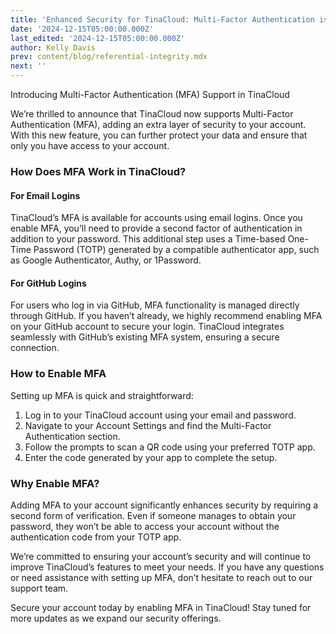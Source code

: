 ```yaml
---
title: 'Enhanced Security for TinaCloud: Multi-Factor Authentication is Here'
date: '2024-12-15T05:00:00.000Z'
last_edited: '2024-12-15T05:00:00.000Z'
author: Kelly Davis
prev: content/blog/referential-integrity.mdx
next: ''
---
```


Introducing Multi-Factor Authentication (MFA) Support in TinaCloud

We’re thrilled to announce that TinaCloud now supports Multi-Factor Authentication (MFA), adding an extra layer of security to your account. With this new feature, you can further protect your data and ensure that only you have access to your account.

### How Does MFA Work in TinaCloud?

#### For Email Logins

TinaCloud’s MFA is available for accounts using email logins. Once you enable MFA, you’ll need to provide a second factor of authentication in addition to your password. This additional step uses a Time-based One-Time Password (TOTP) generated by a compatible authenticator app, such as Google Authenticator, Authy, or 1Password.

#### For GitHub Logins

For users who log in via GitHub, MFA functionality is managed directly through GitHub. If you haven’t already, we highly recommend enabling MFA on your GitHub account to secure your login. TinaCloud integrates seamlessly with GitHub’s existing MFA system, ensuring a secure connection.

### How to Enable MFA

Setting up MFA is quick and straightforward:

1. Log in to your TinaCloud account using your email and password.
2. Navigate to your Account Settings and find the Multi-Factor Authentication section.
3. Follow the prompts to scan a QR code using your preferred TOTP app.
4. Enter the code generated by your app to complete the setup.

### Why Enable MFA?

Adding MFA to your account significantly enhances security by requiring a second form of verification. Even if someone manages to obtain your password, they won’t be able to access your account without the authentication code from your TOTP app.

We’re committed to ensuring your account’s security and will continue to improve TinaCloud’s features to meet your needs. If you have any questions or need assistance with setting up MFA, don’t hesitate to reach out to our support team.

Secure your account today by enabling MFA in TinaCloud! Stay tuned for more updates as we expand our security offerings.
